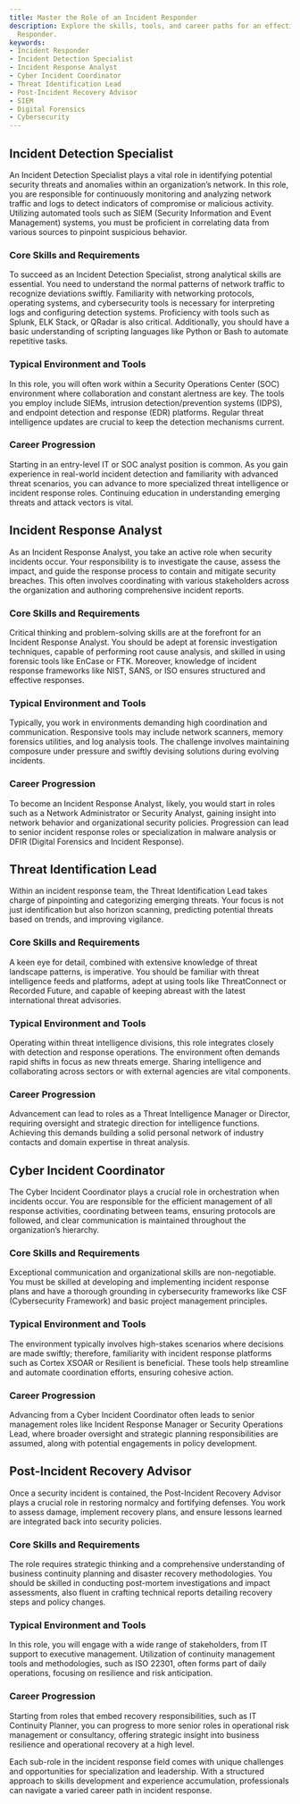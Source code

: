 ```yaml
---
title: Master the Role of an Incident Responder
description: Explore the skills, tools, and career paths for an effective Incident
  Responder.
keywords:
- Incident Responder
- Incident Detection Specialist
- Incident Response Analyst
- Cyber Incident Coordinator
- Threat Identification Lead
- Post-Incident Recovery Advisor
- SIEM
- Digital Forensics
- Cybersecurity
---
```


## Incident Detection Specialist

An Incident Detection Specialist plays a vital role in identifying potential security threats and anomalies within an organization’s network. In this role, you are responsible for continuously monitoring and analyzing network traffic and logs to detect indicators of compromise or malicious activity. Utilizing automated tools such as SIEM (Security Information and Event Management) systems, you must be proficient in correlating data from various sources to pinpoint suspicious behavior.

### Core Skills and Requirements

To succeed as an Incident Detection Specialist, strong analytical skills are essential. You need to understand the normal patterns of network traffic to recognize deviations swiftly. Familiarity with networking protocols, operating systems, and cybersecurity tools is necessary for interpreting logs and configuring detection systems. Proficiency with tools such as Splunk, ELK Stack, or QRadar is also critical. Additionally, you should have a basic understanding of scripting languages like Python or Bash to automate repetitive tasks.

### Typical Environment and Tools

In this role, you will often work within a Security Operations Center (SOC) environment where collaboration and constant alertness are key. The tools you employ include SIEMs, intrusion detection/prevention systems (IDPS), and endpoint detection and response (EDR) platforms. Regular threat intelligence updates are crucial to keep the detection mechanisms current.

### Career Progression

Starting in an entry-level IT or SOC analyst position is common. As you gain experience in real-world incident detection and familiarity with advanced threat scenarios, you can advance to more specialized threat intelligence or incident response roles. Continuing education in understanding emerging threats and attack vectors is vital.

## Incident Response Analyst

As an Incident Response Analyst, you take an active role when security incidents occur. Your responsibility is to investigate the cause, assess the impact, and guide the response process to contain and mitigate security breaches. This often involves coordinating with various stakeholders across the organization and authoring comprehensive incident reports.

### Core Skills and Requirements

Critical thinking and problem-solving skills are at the forefront for an Incident Response Analyst. You should be adept at forensic investigation techniques, capable of performing root cause analysis, and skilled in using forensic tools like EnCase or FTK. Moreover, knowledge of incident response frameworks like NIST, SANS, or ISO ensures structured and effective responses.

### Typical Environment and Tools

Typically, you work in environments demanding high coordination and communication. Responsive tools may include network scanners, memory forensics utilities, and log analysis tools. The challenge involves maintaining composure under pressure and swiftly devising solutions during evolving incidents.

### Career Progression

To become an Incident Response Analyst, likely, you would start in roles such as a Network Administrator or Security Analyst, gaining insight into network behavior and organizational security policies. Progression can lead to senior incident response roles or specialization in malware analysis or DFIR (Digital Forensics and Incident Response).

## Threat Identification Lead

Within an incident response team, the Threat Identification Lead takes charge of pinpointing and categorizing emerging threats. Your focus is not just identification but also horizon scanning, predicting potential threats based on trends, and improving vigilance.

### Core Skills and Requirements

A keen eye for detail, combined with extensive knowledge of threat landscape patterns, is imperative. You should be familiar with threat intelligence feeds and platforms, adept at using tools like ThreatConnect or Recorded Future, and capable of keeping abreast with the latest international threat advisories.

### Typical Environment and Tools

Operating within threat intelligence divisions, this role integrates closely with detection and response operations. The environment often demands rapid shifts in focus as new threats emerge. Sharing intelligence and collaborating across sectors or with external agencies are vital components.

### Career Progression

Advancement can lead to roles as a Threat Intelligence Manager or Director, requiring oversight and strategic direction for intelligence functions. Achieving this demands building a solid personal network of industry contacts and domain expertise in threat analysis.

## Cyber Incident Coordinator

The Cyber Incident Coordinator plays a crucial role in orchestration when incidents occur. You are responsible for the efficient management of all response activities, coordinating between teams, ensuring protocols are followed, and clear communication is maintained throughout the organization’s hierarchy.

### Core Skills and Requirements

Exceptional communication and organizational skills are non-negotiable. You must be skilled at developing and implementing incident response plans and have a thorough grounding in cybersecurity frameworks like CSF (Cybersecurity Framework) and basic project management principles.

### Typical Environment and Tools

The environment typically involves high-stakes scenarios where decisions are made swiftly; therefore, familiarity with incident response platforms such as Cortex XSOAR or Resilient is beneficial. These tools help streamline and automate coordination efforts, ensuring cohesive action.

### Career Progression

Advancing from a Cyber Incident Coordinator often leads to senior management roles like Incident Response Manager or Security Operations Lead, where broader oversight and strategic planning responsibilities are assumed, along with potential engagements in policy development.

## Post-Incident Recovery Advisor

Once a security incident is contained, the Post-Incident Recovery Advisor plays a crucial role in restoring normalcy and fortifying defenses. You work to assess damage, implement recovery plans, and ensure lessons learned are integrated back into security policies.

### Core Skills and Requirements

The role requires strategic thinking and a comprehensive understanding of business continuity planning and disaster recovery methodologies. You should be skilled in conducting post-mortem investigations and impact assessments, also fluent in crafting technical reports detailing recovery steps and policy changes.

### Typical Environment and Tools

In this role, you will engage with a wide range of stakeholders, from IT support to executive management. Utilization of continuity management tools and methodologies, such as ISO 22301, often forms part of daily operations, focusing on resilience and risk anticipation.

### Career Progression

Starting from roles that embed recovery responsibilities, such as IT Continuity Planner, you can progress to more senior roles in operational risk management or consultancy, offering strategic insight into business resilience and operational recovery at a high level. 

Each sub-role in the incident response field comes with unique challenges and opportunities for specialization and leadership. With a structured approach to skills development and experience accumulation, professionals can navigate a varied career path in incident response.
